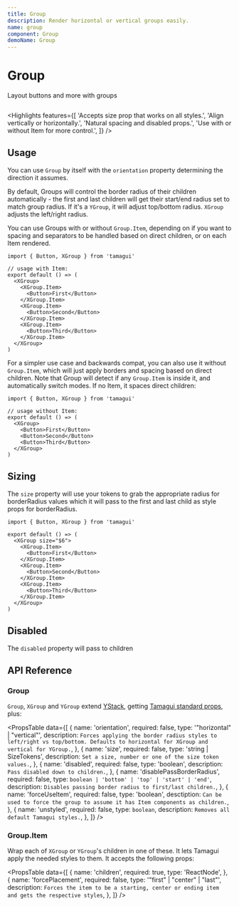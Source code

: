 ```yaml
---
title: Group
description: Render horizontal or vertical groups easily.
name: group
component: Group
demoName: Group
---
```


# Group

<Description>Layout buttons and more with groups</Description>

<HeroContainer>
  <GroupDemo />
</HeroContainer>

```tsx hero template=Group

```

<Highlights
  features={[
    'Accepts size prop that works on all styles.',
    'Align vertically or horizontally.',
    'Natural spacing and disabled props.',
    'Use with or without Item for more control.',
  ]}
/>

## Usage

You can use `Group` by itself with the `orientation` property determining the direction it assumes.

By default, Groups will control the border radius of their children automatically - the first and last children will get their start/end radius set to match group radius. If it's a `YGroup`, it will adjust top/bottom radius. `XGroup` adjusts the left/right radius.

You can use Groups with or without `Group.Item`, depending on if you want to spacing and separators to be handled based on direct children, or on each Item rendered.

```tsx
import { Button, XGroup } from 'tamagui'

// usage with Item:
export default () => (
  <XGroup>
    <XGroup.Item>
      <Button>First</Button>
    </XGroup.Item>
    <XGroup.Item>
      <Button>Second</Button>
    </XGroup.Item>
    <XGroup.Item>
      <Button>Third</Button>
    </XGroup.Item>
  </XGroup>
)
```

For a simpler use case and backwards compat, you can also use it without `Group.Item`, which will just apply borders and spacing based on direct children. Note that Group will detect if any `Group.Item` is inside it, and automatically switch modes. If no Item, it spaces direct children:

```tsx
import { Button, XGroup } from 'tamagui'

// usage without Item:
export default () => (
  <XGroup>
    <Button>First</Button>
    <Button>Second</Button>
    <Button>Third</Button>
  </XGroup>
)
```

## Sizing

The `size` property will use your tokens to grab the appropriate radius for borderRadius values which it will pass to the first and last child as style props for borderRadius.

```tsx
import { Button, XGroup } from 'tamagui'

export default () => (
  <XGroup size="$6">
    <XGroup.Item>
      <Button>First</Button>
    </XGroup.Item>
    <XGroup.Item>
      <Button>Second</Button>
    </XGroup.Item>
    <XGroup.Item>
      <Button>Third</Button>
    </XGroup.Item>
  </XGroup>
)
```

## Disabled

The `disabled` property will pass to children

<HeroContainer>
  <GroupDisabledDemo />
</HeroContainer>

## API Reference

### Group

`Group`, `XGroup` and `YGroup` extend [YStack](/docs/components/stacks), getting [Tamagui standard props](/docs/intro/props), plus:

<PropsTable
  data={[
    {
      name: 'orientation',
      required: false,
      type: '"horizontal" | "vertical"',
      description: `Forces applying the border radius styles to left/right vs top/bottom. Defaults to horizontal for XGroup and vertical for YGroup.`,
    },
    {
      name: 'size',
      required: false,
      type: 'string | SizeTokens',
      description: `Set a size, number or one of the size token values.`,
    },
    {
      name: 'disabled',
      required: false,
      type: 'boolean',
      description: `Pass disabled down to children.`,
    },
    {
      name: 'disablePassBorderRadius',
      required: false,
      type: `boolean | 'bottom' | 'top' | 'start' | 'end'`,
      description: `Disables passing border radius to first/last children.`,
    },
    {
      name: 'forceUseItem',
      required: false,
      type: 'boolean',
      desctiption: `Can be used to force the group to assume it has Item components as children.`,
    },
    {
      name: 'unstyled',
      required: false,
      type: `boolean`,
      description: `Removes all default Tamagui styles.`,
    },
  ]}
/>

### Group.Item

Wrap each of `XGroup` or `YGroup`'s children in one of these. It lets Tamagui apply the needed styles to them. It accepts the following props:

<PropsTable
  data={[
    {
      name: 'children',
      required: true,
      type: 'ReactNode',
    },
    {
      name: 'forcePlacement',
      required: false,
      type: '"first" | "center" | "last"',
      description: `Forces the item to be a starting, center or ending item and gets the respective styles`,
    },
  ]}
/>
